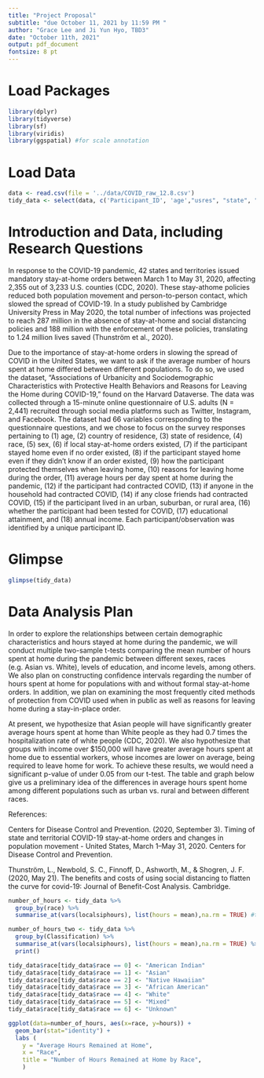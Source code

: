 ```yaml
---
title: "Project Proposal"
subtitle: "due October 11, 2021 by 11:59 PM "
author: "Grace Lee and Ji Yun Hyo, TBD3"
date: "October 11th, 2021"
output: pdf_document
fontsize: 8 pt
---
```

# Load Packages
```r
library(dplyr)
library(tidyverse)
library(sf)
library(viridis)
library(ggspatial) #for scale annotation
``` 

# Load Data
```r
data <- read.csv(file = '../data/COVID_raw_12.8.csv')
tidy_data <- select(data, c('Participant_ID', 'age',"usres", "state", "race", "sex", "localsip", "localsip2", "localsip3", "leavehomeact___1", "leavehomeact___2", "leavehomeact___3", "leavehomeact___4", "leavehomeact___5", "leavehomeact___6", "leavehomeact___7", "leavehomereason___1", "leavehomereason___2", "leavehomereason___3", "leavehomereason___4", "leavehomereason___5", "leavehomereason___6", "leavehomereason___7", "localsiphours", "covidsick", "hhcovidsick", "ffcovidsick", "Classification", "covidtest", "educ", "hhincome"))
```

# Introduction and Data, including Research Questions
In response to the COVID-19 pandemic, 42 states and territories issued mandatory stay-at-home orders
between March 1 to May 31, 2020, affecting 2,355 out of 3,233 U.S. counties (CDC, 2020). These stay-athome policies reduced both population movement and person-to-person contact, which slowed the spread of
COVID-19. In a study published by Cambridge University Press in May 2020, the total number of infections
was projected to reach 287 million in the absence of stay-at-home and social distancing policies and 188
million with the enforcement of these policies, translating to 1.24 million lives saved (Thunström et al., 2020).

Due to the importance of stay-at-home orders in slowing the spread of COVID in the United States, we want
to ask if the average number of hours spent at home differed between different populations. To do so, we
used the dataset, “Associations of Urbanicity and Sociodemographic Characteristics with Protective Health
Behaviors and Reasons for Leaving the Home during COVID-19,” found on the Harvard Dataverse. The data
was collected through a 15-minute online questionnaire of U.S. adults (N = 2,441) recruited through social
media platforms such as Twitter, Instagram, and Facebook. The dataset had 66 variables corresponding
to the questionnaire questions, and we chose to focus on the survey responses pertaining to (1) age, (2)
country of residence, (3) state of residence, (4) race, (5) sex, (6) if local stay-at-home orders existed, (7) if
the participant stayed home even if no order existed, (8) if the participant stayed home even if they didn’t
know if an order existed, (9) how the participant protected themselves when leaving home, (10) reasons
for leaving home during the order, (11) average hours per day spent at home during the pandemic, (12) if
the participant had contracted COVID, (13) if anyone in the household had contracted COVID, (14) if any
close friends had contracted COVID, (15) if the participant lived in an urban, suburban, or rural area, (16)
whether the participant had been tested for COVID, (17) educational attainment, and (18) annual income.
Each participant/observation was identified by a unique participant ID.

# Glimpse

```r
glimpse(tidy_data)
```

# Data Analysis Plan

In order to explore the relationships between certain demographic characteristics and hours stayed at home
during the pandemic, we will conduct multiple two-sample t-tests comparing the mean number of hours
spent at home during the pandemic between different sexes, races (e.g. Asian vs. White), levels of education,
and income levels, among others. We also plan on constructing confidence intervals regarding the number
of hours spent at home for populations with and without formal stay-at-home orders. In addition, we plan
on examining the most frequently cited methods of protection from COVID used when in public as well as
reasons for leaving home during a stay-in-place order.

At present, we hypothesize that Asian people will have significantly greater average hours spent at home
than White people as they had 0.7 times the hospitalization rate of white people (CDC, 2020). We also
hypothesize that groups with income over $150,000 will have greater average hours spent at home due to
essential workers, whose incomes are lower on average, being required to leave home for work. To achieve
these results, we would need a significant p-value of under 0.05 from our t-test. The table and graph below
give us a preliminary idea of the differences in average hours spent home among different populations such as urban vs. rural and between different races.


References: 

Centers for Disease Control and Prevention. (2020, September 3). Timing of state and territorial COVID-19 stay-at-home orders and changes in population movement - United States, March 1–May 31, 2020. Centers for Disease Control and Prevention. 

Thunström, L., Newbold, S. C., Finnoff, D., Ashworth, M., &amp; Shogren, J. F. (2020, May 21). The benefits and costs of using social distancing to flatten the curve for covid-19: Journal of Benefit-Cost Analysis. Cambridge. 

```r
number_of_hours <- tidy_data %>%
  group_by(race) %>%
  summarise_at(vars(localsiphours), list(hours = mean),na.rm = TRUE) #to summarize count

number_of_hours_two <- tidy_data %>%
  group_by(Classification) %>%
  summarise_at(vars(localsiphours), list(hours = mean),na.rm = TRUE) %>% #to summarize count
  print()

```

```r

tidy_data$race[tidy_data$race == 0] <- "American Indian"
tidy_data$race[tidy_data$race == 1] <- "Asian"
tidy_data$race[tidy_data$race == 2] <- "Native Hawaiian"
tidy_data$race[tidy_data$race == 3] <- "African American"
tidy_data$race[tidy_data$race == 4] <- "White"
tidy_data$race[tidy_data$race == 5] <- "Mixed"
tidy_data$race[tidy_data$race == 6] <- "Unknown"

ggplot(data=number_of_hours, aes(x=race, y=hours)) +
  geom_bar(stat="identity") +
  labs (
    y = "Average Hours Remained at Home",
    x = "Race",
    title = "Number of Hours Remained at Home by Race",
    ) 

```
